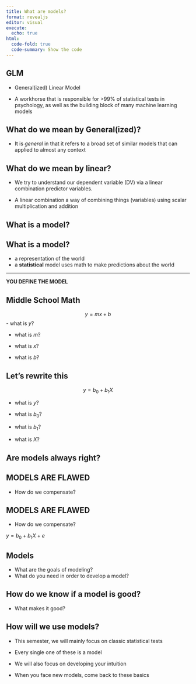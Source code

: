 ```yaml
---
title: What are models? 
format: revealjs
editor: visual
execute:
  echo: true
html:
  code-fold: true
  code-summary: Show the code
---
```


## GLM

-   General(ized) Linear Model

-   A workhorse that is responsible for \>99% of statistical tests in psychology, as well as the building block of many machine learning models

## What do we mean by General(ized)?

-   It is *general* in that it refers to a broad set of similar models that can applied to almost any context

## What do we mean by linear?

-   We try to understand our dependent variable (DV) via a linear combination predictor variables.

-   A linear combination a way of combining things (variables) using scalar multiplication and addition

## What is a model?

## What is a model?

-   a representation of the world
-   a **statistical** model uses math to make predictions about the world

------------------------------------------------------------------------

**YOU DEFINE THE MODEL**

## Middle School Math

$$ y = mx + b $$ - what is $y$?

-   what is $m$?

-   what is $x$?

-   what is $b$?

## Let's rewrite this

$$y = b_0 + b_{1}X$$

-   what is $y$?

-   what is $b_0$?

-   what is $b_1$?

-   what is $X$?

## Are models always right?

## MODELS ARE FLAWED

-   How do we compensate?

## MODELS ARE FLAWED

-   How do we compensate?

$y = b_0 + b_{1}X + e$

## Models

-   What are the goals of modeling?
-   What do you need in order to develop a model?

## How do we know if a model is good?

-   What makes it good?

## How will we use models?

-   This semester, we will mainly focus on classic statistical tests

-   Every single one of these is a model

-   We will also focus on developing your intuition

-   When you face new models, come back to these basics
